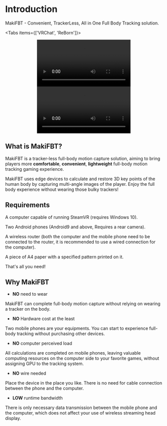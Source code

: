 # Introduction

MakiFBT - Convenient, TrackerLess, All in One Full Body Tracking solution.

 
<Tabs items={['VRChat', 'ReBorn']}>
  <Tab>
    <center><Video src="https://maki-video.oss-cn-shanghai.aliyuncs.com/vrc.mp4"/></center>
  </Tab>
  <Tab>
    <center><Video src="https://maki-video.oss-cn-shanghai.aliyuncs.com/reborn.mp4"/></center>
  </Tab>
</Tabs>

## What is MakiFBT?

MakiFBT is a tracker-less full-body motion capture solution, aiming to bring players more **comfortable**, **convenient**, **lightweight** full-body motion tracking gaming experience.

MakiFBT uses edge devices to calculate and restore 3D key points of the human body by capturing multi-angle images of the player. Enjoy the full body experience without wearing those bulky trackers!

## Requirements

A computer capable of running SteamVR (requires Windows 10).

Two Android phones (Android9 and above, Requires a rear camera).

A wireless router (both the computer and the mobile phone need to be connected to the router, it is recommended to use a wired connection for the computer).

A piece of A4 paper with a specified pattern printed on it.

That's all you need!

## Why MakiFBT

- **NO** need to wear

MakiFBT can complete full-body motion capture without relying on wearing a tracker on the body.

- **NO** Hardware cost at the least

Two mobile phones are your equipments. You can start to experience full-body tracking without purchasing other devices.

- **NO** computer perceived load

All calculations are completed on mobile phones, leaving valuable computing resources on the computer side to your favorite games, without assigning GPU to the tracking system.

- **NO** wire needed

Place the device in the place you like. There is no need for cable connection between the phone and the computer.

- **LOW** runtime bandwidth

There is only necessary data transmission between the mobile phone and the computer, which does not affect your use of wireless streaming head display.